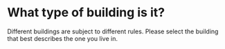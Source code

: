 
# What type of building is it?

Different buildings are subject to different rules. Please select the building that best describes the one you live in.

<Buildings></Buildings>

